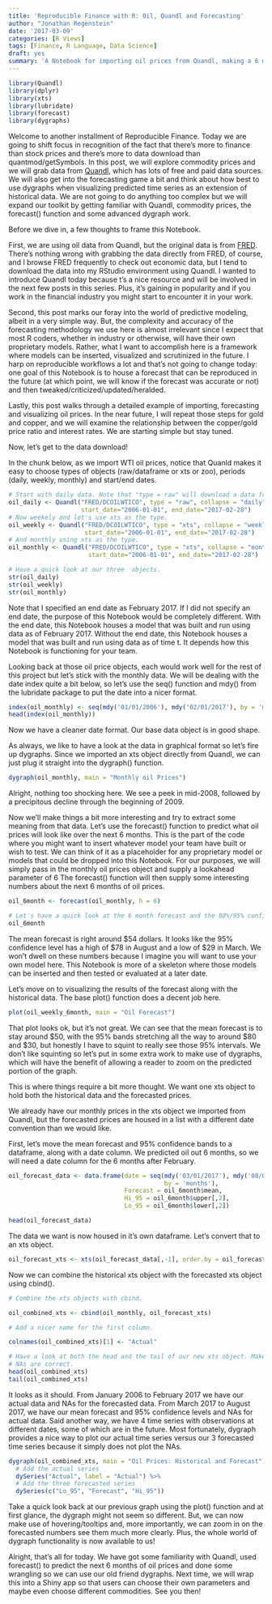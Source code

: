 ```yaml
---
title: 'Reproducible Finance with R: Oil, Quandl and Forecasting'
author: "Jonathan Regenstein"
date: '2017-03-09'
categories: [R Views]
tags: [Finance, R Language, Data Science]
draft: yes
summary: 'A Notebook for importing oil prices from Quandl, making a 6 months forecast and visualizig the results'
---
```


```r
library(Quandl)
library(dplyr)
library(xts)
library(lubridate)
library(forecast)
library(dygraphs)
```

Welcome to another installment of Reproducible Finance. Today we are going to shift focus in recognition of the fact that there's more to finance than stock prices and there's more to data download than quantmod/getSymbols. In this post, we will explore commodity prices and we will grab data from [Quandl](www.quandl.com), which has lots of free and paid data sources. We will also get into the forecasting game a bit and think about how best to use dygraphs when visualizing predicted time series as an extension of historical data.  We are not going to do anything too complex but we will expand our toolkit by getting familiar with Quandl, commodity prices, the forecast() function and some advanced dygraph work. 

Before we dive in, a few thoughts to frame this Notebook. 

First, we are using oil data from Quandl, but the original data is from [FRED](https://fred.stlouisfed.org/).  There's nothing wrong with grabbing the data directly from FRED, of course, and I browse FRED frequently to check out economic data, but I tend to download the data into my RStudio environment using Quandl.  I wanted to introduce Quandl today because t's a nice resource and will be involved in the next few posts in this series. Plus, it's gaining in popularity and if you work in the financial industry you might start to encounter it in your work. 

Second, this post marks our foray into the world of predictive modeling, albeit in a very simple way. But, the complexity and accuracy of the forecasting methodology we use here is almost irrelevant since I expect that most R coders, whether in industry or otherwise, will have their own proprietary models. Rather, what I want to accomplish here is a framework where models can be inserted, visualized and scrutinized in the future.  I harp on reproducible workflows a lot and that's not going to change today: one goal of this Notebook is to house a forecast that can be reproduced in the future (at which point, we will know if the forecast was accurate or not) and then tweaked/criticized/updated/heralded. 

Lastly, this post walks through a detailed example of importing, forecasting and visualizing oil prices. In the near future, I will repeat those steps for gold and copper, and we will examine the relationship between the copper/gold price ratio and interest rates. We are starting simple but stay tuned.

Now, let's get to the data download! 

In the chunk below, as we import WTI oil prices, notice that Quanld makes it easy to choose types of objects (raw/dataframe or xts or zoo), periods (daily, weekly, monthly) and start/end dates.   

```r
# Start with daily data. Note that "type = raw" will download a data frame.
oil_daily <- Quandl("FRED/DCOILWTICO", type = "raw", collapse = "daily",  
                    start_date="2006-01-01", end_date="2017-02-28")
# Now weekely and let's use xts as the type.
oil_weekly <- Quandl("FRED/DCOILWTICO", type = "xts", collapse = "weekly",  
                     start_date="2006-01-01", end_date="2017-02-28")
# And monthly using xts as the type.
oil_monthly <- Quandl("FRED/DCOILWTICO", type = "xts", collapse = "monthly",  
                      start_date="2006-01-01", end_date="2017-02-28")

# Have a quick look at our three  objects. 
str(oil_daily)
str(oil_weekly)
str(oil_monthly)
```

Note that I specified an end date as February 2017. If I did not specify an end date, the purpose of this Notebook would be completely different. With the end date, this Notebook houses a model that was built and run using data as of February 2017. Without the end date, this Notebook houses a model that was built and run using data as of time t. It depends how this Notebook is functioning for your team.

Looking back at those oil price objects, each would work well for the rest of this project but let's stick with the monthly data.  We will be dealing with the date index quite a bit below, so let's use the seq() function and mdy() from the lubridate package to put the date into a nicer format. 

```r
index(oil_monthly) <- seq(mdy('01/01/2006'), mdy('02/01/2017'), by = 'months')
head(index(oil_monthly))
```

Now we have a cleaner date format. Our base data object is in good shape.

As always, we like to have a look at the data in graphical format so let's fire up dygraphs. Since we imported an xts object directly from Quandl, we can just plug it straight into the dygraph() function.

```r
dygraph(oil_monthly, main = "Monthly oil Prices")
```

Alright, nothing too shocking here. We see a peek in mid-2008, followed by a precipitous decline through the beginning of 2009.  

Now we'll make things a bit more interesting and try to extract some meaning from that data. Let's use the forecast() function to predict what oil prices will look like over the next 6 months. This is the part of the code where you might want to insert whatever model your team have built or wish to test. We can think of it as a placeholder for any proprietary model or models that could be dropped into this Notebook. For our purposes, we will simply pass in the monthly oil prices object and supply a lookahead parameter of 6 The forecast() function will then supply some interesting numbers about the next 6 months of oil prices.

```r
oil_6month <- forecast(oil_monthly, h = 6)

# Let's have a quick look at the 6 month forecast and the 80%/95% confidence levels. 
oil_6month

```

The mean forecast is right around \$54 dollars. It looks like the 95% confidence level has a high of \$78 in August and a low of \$29 in March. We won't dwell on these numbers because I imagine you will want to use your own model here. This Notebook is more of a skeleton where those models can be inserted and then tested or evaluated at a later date. 

Let's move on to visualizing the results of the forecast along with the historical data. The base plot() function does a decent job here.

```r
plot(oil_weekly_6month, main = "Oil Forecast")
```

That plot looks ok, but it's not great. We can see that the mean forecast is to stay around \$50, with the 95% bands stretching all the way to around \$80 and \$30, but honestly I have to squint to really see those 95% intervals. We don't like squinting so let's put in some extra work to make use of dygraphs, which will have the benefit of allowing a reader to zoom on the predicted portion of the graph. 

This is where things require a bit more thought. We want one xts object to hold both the historical data and the forecasted prices.

We already have our monthly prices in the xts object we imported from Quandl, but the forecasted prices are housed in a list with a different date convention than we would like. 

First, let's move the mean forecast and 95% confidence bands to a dataframe, along with a date column. We predicted oil out 6 months, so we will need a date column for the 6 months after February.


```r
oil_forecast_data <- data.frame(date = seq(mdy('03/01/2017'), mdy('08/01/2017'), 
                                           by = 'months'),
                                Forecast = oil_6month$mean,
                                Hi_95 = oil_6month$upper[,2],
                                Lo_95 = oil_6month$lower[,2])

head(oil_forecast_data)
```

The data we want is now housed in it's own dataframe. Let's convert that to an xts object.

```r

oil_forecast_xts <- xts(oil_forecast_data[,-1], order.by = oil_forecast_data[,1])
```

Now we can combine the historical xts object with the forecasted xts object using cbind().

```r
# Combine the xts objects with cbind.

oil_combined_xts <- cbind(oil_monthly, oil_forecast_xts)

# Add a nicer name for the first column.

colnames(oil_combined_xts)[1] <- "Actual"
```

```r

# Have a look at both the head and the tail of our new xts object. Make sure the
# NAs are correct.
head(oil_combined_xts)
tail(oil_combined_xts)
```

It looks as it should. From January 2006 to February 2017 we have our actual data and NAs for the forecasted data. From March 2017 to August  2017, we have our mean forecast and 95% confidence levels and NAs for actual data. Said another way, we have 4 time series with observations at different dates, some of which are in the future. Most fortunately, dygraph provides a nice way to plot our actual time series versus our 3 forecasted time series because it simply does not plot the NAs.

```r

dygraph(oil_combined_xts, main = "Oil Prices: Historical and Forecast") %>%
  # Add the actual series
  dySeries("Actual", label = "Actual") %>%
  # Add the three forecasted series
  dySeries(c("Lo_95", "Forecast", "Hi_95"))
```

Take a quick look back at our previous graph using the plot() function and at first glance, the dygraph might not seem so different. But, we can now make use of hovering/tooltips and, more importantly, we can zoom in on the forecasted numbers see them much more clearly. Plus, the whole world of dygraph functionality is now available to us! 

Alright, that's all for today. We have got some familiarity with Quandl, used forecast() to predict the next 6 months of oil prices and done some wrangling so we can use our old friend dygraphs. Next time, we will wrap this into a Shiny app so that users can choose their own parameters and maybe even choose different commodities. See you then!


